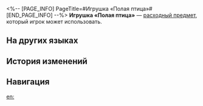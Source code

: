 <%-- [PAGE_INFO]
PageTitle=#Игрушка «Полая птица»#
[END_PAGE_INFO] --%>
{{Расходный предмет Инфобокс
|id          = 408421
|Изображения = Предмет Игрушка «Полая птица».png
|Тип         = Расходные предметы силы атаки
|Редкость    = 2
|Эффект      = Повышает скорость всех союзников на 20% в следующем бою. В начале каждого хода союзники теряют 20% от их текущего НР в течение 5 ходов.
|Описание    = Странная и пугающая кукла, которая чем-то похожа на мультяшного персонажа из мультика о Часике. Насколько же тёмные мысли у создателя этой игрушки, если он смог настолько извратить птицу-оригами.
|Рецепт      = 
|Источник1   = [[Кирк]]
|Источник2   = 
|Источник3   = 
}}
{{Описание|''- Мама, это точно не птица-оригами, она такая страшная!''<br />''- Да, но зато она дешевле, чем игрушки от Студии "Часы".''}}
'''Игрушка «Полая птица»''' — [[расходный предмет]], который игрок может использовать.

==На других языках==
{{На других языках
|en   = "Hollow Bird" Toy
|zhs  = 「空洞小鸟」玩偶
|zht  = 「空洞小鳥」玩偶
|ja   = 「カラッポの小鳥」人形
|ko   = 「공허한 새」 인형
|es   = Juguete de pajarito vacío
|fr   = Jouet «&nbsp;Oiseau creux&nbsp;»
|ru   = Игрушка «Полая птица»
|th   = "Hollow Bird" Toy
|vi   = Con Rối "Chú Chim Vô Hồn"
|de   = „Hohlvogel“-Spielzeug
|id   = "Hollow Bird" Toy
|pt   = Brinquedo de "Pássaro Vazio"
}}

==История изменений==
{{История изменений|3.5}}

==Навигация==
{{Расходные предметы Навбокс}}

[[en:]]